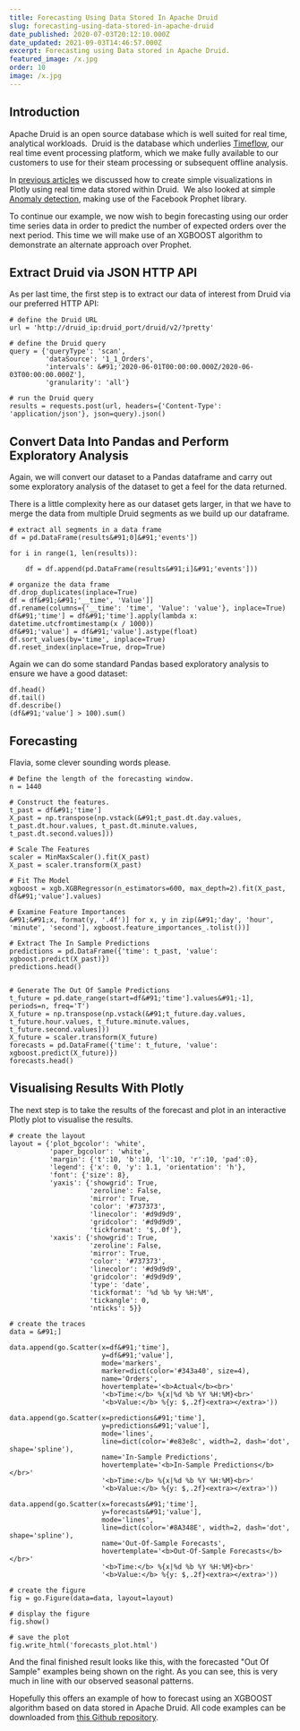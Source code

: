 ```yaml
---
title: Forecasting Using Data Stored In Apache Druid
slug: forecasting-using-data-stored-in-apache-druid
date_published: 2020-07-03T20:12:10.000Z
date_updated: 2021-09-03T14:46:57.000Z
excerpt: Forecasting using Data stored in Apache Druid.
featured_image: /x.jpg
order: 10
image: /x.jpg
---
```


## Introduction

Apache Druid is an open source database which is well suited for real time, analytical workloads.  Druid is the database which underlies [Timeflow](https://timeflow.systems/), our real time event processing platform, which we make fully available to our customers to use for their steam processing or subsequent offline analysis.

In [previous articles](https://timeflow.systems/integrating-apache-druid-with-plotly-dash/) we discussed how to create simple visualizations in Plotly using real time data stored within Druid.  We also looked at simple [Anomaly detection](https://timeflow.systems/anomaly-detection-using-data-stored-in-apache-druid/), making use of the Facebook Prophet library.

To continue our example, we now wish to begin forecasting using our order time series data in order to predict the number of expected orders over the next period. This time we will make use of an XGBOOST algorithm to demonstrate an alternate approach over Prophet.

## Extract Druid via JSON HTTP API

As per last time, the first step is to extract our data of interest from Druid via our preferred HTTP API:

    # define the Druid URL
    url = 'http://druid_ip:druid_port/druid/v2/?pretty'

    # define the Druid query
    query = {'queryType': 'scan',
             'dataSource': '1_1_Orders',
             'intervals': &#91;'2020-06-01T00:00:00.000Z/2020-06-03T00:00:00.000Z'],
             'granularity': 'all'}

    # run the Druid query
    results = requests.post(url, headers={'Content-Type': 'application/json'}, json=query).json()

## Convert Data Into Pandas and Perform Exploratory Analysis

Again, we will convert our dataset to a Pandas dataframe and carry out some exploratory analysis of the dataset to get a feel for the data returned.

There is a little complexity here as our dataset gets larger, in that we have to merge the data from multiple Druid segments as we build up our dataframe.

    # extract all segments in a data frame
    df = pd.DataFrame(results&#91;0]&#91;'events'])

    for i in range(1, len(results)):

        df = df.append(pd.DataFrame(results&#91;i]&#91;'events']))

    # organize the data frame
    df.drop_duplicates(inplace=True)
    df = df&#91;&#91;'__time', 'Value']]
    df.rename(columns={'__time': 'time', 'Value': 'value'}, inplace=True)
    df&#91;'time'] = df&#91;'time'].apply(lambda x: datetime.utcfromtimestamp(x / 1000))
    df&#91;'value'] = df&#91;'value'].astype(float)
    df.sort_values(by='time', inplace=True)
    df.reset_index(inplace=True, drop=True)

Again we can do some standard Pandas based exploratory analysis to ensure we have a good dataset:

    df.head()
    df.tail()
    df.describe()
    (df&#91;'value'] > 100).sum()

## Forecasting

Flavia, some clever sounding words please.

    # Define the length of the forecasting window.
    n = 1440

    # Construct the features.
    t_past = df&#91;'time']
    X_past = np.transpose(np.vstack(&#91;t_past.dt.day.values, t_past.dt.hour.values, t_past.dt.minute.values, t_past.dt.second.values]))

    # Scale The Features
    scaler = MinMaxScaler().fit(X_past)
    X_past = scaler.transform(X_past)

    # Fit The Model
    xgboost = xgb.XGBRegressor(n_estimators=600, max_depth=2).fit(X_past, df&#91;'value'].values)

    # Examine Feature Importances
    &#91;&#91;x, format(y, '.4f')] for x, y in zip(&#91;'day', 'hour', 'minute', 'second'], xgboost.feature_importances_.tolist())]

    # Extract The In Sample Predictions
    predictions = pd.DataFrame({'time': t_past, 'value': xgboost.predict(X_past)})
    predictions.head()


    # Generate The Out Of Sample Predictions
    t_future = pd.date_range(start=df&#91;'time'].values&#91;-1], periods=n, freq='T')
    X_future = np.transpose(np.vstack(&#91;t_future.day.values, t_future.hour.values, t_future.minute.values, t_future.second.values]))
    X_future = scaler.transform(X_future)
    forecasts = pd.DataFrame({'time': t_future, 'value': xgboost.predict(X_future)})
    forecasts.head()

## Visualising Results With Plotly

The next step is to take the results of the forecast and plot in an interactive Plotly plot to visualise the results.

    # create the layout
    layout = {'plot_bgcolor': 'white',
              'paper_bgcolor': 'white',
              'margin': {'t':10, 'b':10, 'l':10, 'r':10, 'pad':0},
              'legend': {'x': 0, 'y': 1.1, 'orientation': 'h'},
              'font': {'size': 8},
              'yaxis': {'showgrid': True,
                        'zeroline': False,
                        'mirror': True,
                        'color': '#737373',
                        'linecolor': '#d9d9d9',
                        'gridcolor': '#d9d9d9',
                        'tickformat': '$,.0f'},
              'xaxis': {'showgrid': True,
                        'zeroline': False,
                        'mirror': True,
                        'color': '#737373',
                        'linecolor': '#d9d9d9',
                        'gridcolor': '#d9d9d9',
                        'type': 'date',
                        'tickformat': '%d %b %y %H:%M',
                        'tickangle': 0,
                        'nticks': 5}}

    # create the traces
    data = &#91;]

    data.append(go.Scatter(x=df&#91;'time'],
                           y=df&#91;'value'],
                           mode='markers',
                           marker=dict(color='#343a40', size=4),
                           name='Orders',
                           hovertemplate='<b>Actual</b><br>'
                           '<b>Time:</b> %{x|%d %b %Y %H:%M}<br>'
                           '<b>Value:</b> %{y: $,.2f}<extra></extra>'))

    data.append(go.Scatter(x=predictions&#91;'time'],
                           y=predictions&#91;'value'],
                           mode='lines',
                           line=dict(color='#e83e8c', width=2, dash='dot', shape='spline'),
                           name='In-Sample Predictions',
                           hovertemplate='<b>In-Sample Predictions</b></br>'
                           '<b>Time:</b> %{x|%d %b %Y %H:%M}<br>'
                           '<b>Value:</b> %{y: $,.2f}<extra></extra>'))

    data.append(go.Scatter(x=forecasts&#91;'time'],
                           y=forecasts&#91;'value'],
                           mode='lines',
                           line=dict(color='#8A348E', width=2, dash='dot', shape='spline'),
                           name='Out-Of-Sample Forecasts',
                           hovertemplate='<b>Out-Of-Sample Forecasts</b></br>'
                           '<b>Time:</b> %{x|%d %b %Y %H:%M}<br>'
                           '<b>Value:</b> %{y: $,.2f}<extra></extra>'))

    # create the figure
    fig = go.Figure(data=data, layout=layout)

    # display the figure
    fig.show()

    # save the plot
    fig.write_html('forecasts_plot.html')

And the final finished result looks like this, with the forecasted "Out Of Sample" examples being shown on the right. As you can see, this is very much in line with our observed seasonal patterns.

Hopefully this offers an example of how to forecast using an XGBOOST algorithm based on data stored in Apache Druid. All code examples can be downloaded from [this Github repository](https://github.com/benjaminwootton1981/druid-plotly-dash).
